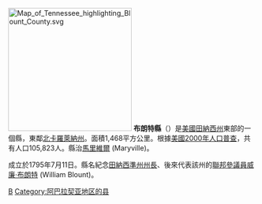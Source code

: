 {{unreferenced|time=2019-06-22T22:49:35+00:00}}
[[File:Map_of_Tennessee_highlighting_Blount_County.svg|250px]]
'''布朗特縣'''（{{lang-en|Blount County}}）是[[美國|美國]][[田納西州|田納西州]]東部的一個縣，東鄰[[北卡羅萊納州|北卡羅萊納州]]。面積1,468平方公里。根據[[美國2000年人口普查|美國2000年人口普查]]，共有人口105,823人。縣治[[馬里維爾_(田納西州)|馬里維爾]] (Maryville)。

成立於1795年7月11日。縣名紀念[[田納西準州|田納西準州]][[田納西州州長|州長]]、後來代表該州的[[美國參議院|聯邦參議員]][[威廉·布朗特|威廉·布朗特]] (William Blount)。

[[Category:田納西州行政區劃|B]]
[[Category:阿巴拉契亚地区的县|Category:阿巴拉契亚地区的县]]